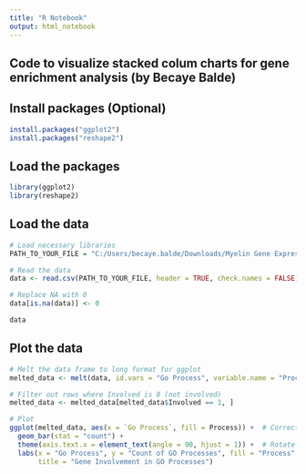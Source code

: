 ---
title: "R Notebook"
output: html_notebook
---
## Code to visualize stacked colum charts for gene enrichment analysis (by Becaye Balde)

## Install packages (Optional)

```{r}
install.packages("ggplot2")
install.packages("reshape2")
```
## Load the packages


```{r}
library(ggplot2)
library(reshape2)
```


## Load the data


```{r}
# Load necessary libraries
PATH_TO_YOUR_FILE = "C:/Users/becaye.balde/Downloads/Myelin Gene Expression Analysis - Sheet8 (1).csv"

# Read the data
data <- read.csv(PATH_TO_YOUR_FILE, header = TRUE, check.names = FALSE)

# Replace NA with 0
data[is.na(data)] <- 0

data
```

## Plot the data

```{r}
# Melt the data frame to long format for ggplot
melted_data <- melt(data, id.vars = "Go Process", variable.name = "Process", value.name = "Involved")

# Filter out rows where Involved is 0 (not involved)
melted_data <- melted_data[melted_data$Involved == 1, ]

# Plot
ggplot(melted_data, aes(x = `Go Process`, fill = Process)) +  # Correct the usage of backticks for variable names if needed
  geom_bar(stat = "count") +
  theme(axis.text.x = element_text(angle = 90, hjust = 1)) +  # Rotate x labels for readability
  labs(x = "Go Process", y = "Count of GO Processes", fill = "Process",
       title = "Gene Involvement in GO Processes")
```

